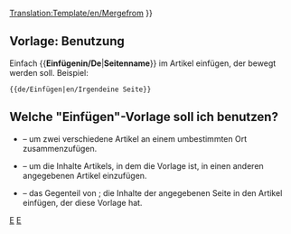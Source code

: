 <noinclude>[[Translation:Template/en/Mergefrom]]</noinclude><noinclude></noinclude>
{{de/Ambox| Typ   = Bewegen
| Bild  = en/Mergeto.png
| Text  =  {{#IF: {{{1|}}} |Es wurde vorgeschlagen, dass ''[[:{{NAMESPACE}}:{{{1}}}|{{{1}}}]]'' ([[:{{NAMESPACE}} talk:{{{1}}}|Diskutieren]]) in diesen Artikel oder diesen Teil <span class="plainlinks">[http://en.wikipedia.org/wiki/Wikipedia:Merging eingefügt]</span> werden soll.<!--
                            -->  | Keine Seite wurde vorgeschlagen. Bitte diese Vorlage löschen oder aktualisieren.
}} }}<includeonly>{{{2|[[Category:en/Articles to be merged|{{PAGENAME}}]]}}}</includeonly><noinclude>

==Vorlage: Benutzung==
Einfach <nowiki>{{</nowiki>'''Einfügenin/De'''|'''Seitenname'''<nowiki>}}</nowiki> im Artikel einfügen, der bewegt werden soll. Beispiel:
<pre>{{de/Einfügen|en/Irgendeine Seite}}</pre>

== Welche "Einfügen"-Vorlage soll ich benutzen? ==
* {{en/S|Einfügen/De}} &ndash; um zwei verschiedene Artikel an einem umbestimmten Ort zusammenzufügen.
* {{en/S|Einfügenin/De}} &ndash; um die Inhalte Artikels, in dem die Vorlage ist, in einen anderen angegebenen Artikel einzufügen.
* {{en/S|Einfügenvon/De}} &ndash; das Gegenteil von {{en/S|Einfügenin/De}}; die Inhalte der angegebenen Seite in den Artikel einfügen, der diese Vorlage hat.

[[Category:de/Vorlagen|E]][[Category:de/Message-Boxen|E]]</noinclude>